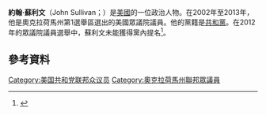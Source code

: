 '''約翰·蘇利文'''（John Sullivan；{{bd|1965年|1月1日}}）是[[美國|美國]]的一位政治人物。在2002年至2013年，他是奧克拉荷馬州第1選舉區選出的美國眾議院議員。他的黨籍是[[共和黨_(美國)|共和黨]]。在2012年的眾議院議員選舉中，蘇利文未能獲得黨內提名<ref>{{cite news | url=http://newsok.com/gop-newcomer-upsets-sullivan/article/3687956 | title=Rep. John Sullivan loses seat to political newcomer Jim Bridenstine | work=Oklahoman | date=June 27, 2012 | accessdate=June 27, 2012 | author=Casteel, Chris | archive-date=2013-12-11 | archive-url=https://web.archive.org/web/20131211012602/http://newsok.com/gop-newcomer-upsets-sullivan/article/3687956 | dead-url=no }}</ref>。
== 參考資料 ==
{{reflist}}

{{US-poli-bio-stub}}
{{normdaten}}
{{DEFAULTSORT:Sullivan}}
[[Category:美国共和党联邦众议员|Category:美国共和党联邦众议员]]
[[Category:奧克拉荷馬州聯邦眾議員|Category:奧克拉荷馬州聯邦眾議員]]